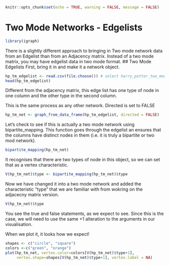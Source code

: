 ```r
knitr::opts_chunk$set(echo = TRUE, warning = FALSE, message = FALSE)
```

# Two Mode Networks - Edgelists

```r
library(igraph)
```

There is a slightly different approach to bringing in Two mode network data from an Edgelist than from an Adjacency matrix. Instead of a two mode matrix, you may have edgelist data in two mode format. \## Two Mode Edgelists First, bring it in and make it a network object.

```r
hp_tm_edgelist <- read.csv(file.choose()) # select harry_potter_two_mode_edgelist.csv
head(hp_tm_edgelist)
```

Different from the adjacency matrix, this edge list has one type of node in one column and the other type in the second column.

This is the same process as any other network. Directed is set to FALSE

```r
hp_tm_net <- graph_from_data_frame(hp_tm_edgelist, directed = FALSE)
```

Let's check to see if this is actually a two mode network using bipartite_mapping. This function goes through the edgelist an ensures that the columns have distinct nodes in them (i.e. it is truly a bipartite or two mod network).

```r
bipartite_mapping(hp_tm_net)
```

It recognises that there are two types of node in this object, so we can set that as a vertex characteristic.

```r
V(hp_tm_net)$type <- bipartite_mapping(hp_tm_net)$type
```

Now we have changed it into a two mode network and added the characteristic "type" that we are familiar with from wokring on the adjacecny matrix version.

```r
V(hp_tm_net)$type 
```

You see the true and false statements, as we expect to see. Since this is the case, we will need to use the same +1 alteration to the arguments in our visualisation.

When we plot it, it looks how we expect!

```r
shapes <- c("circle", "square")
colors <-c("green", "orange")
plot(hp_tm_net, vertex.color=colors[V(hp_tm_net)$type+1],
     vertex.shape=shapes[V(hp_tm_net)$type+1], vertex.label = NA)
```
